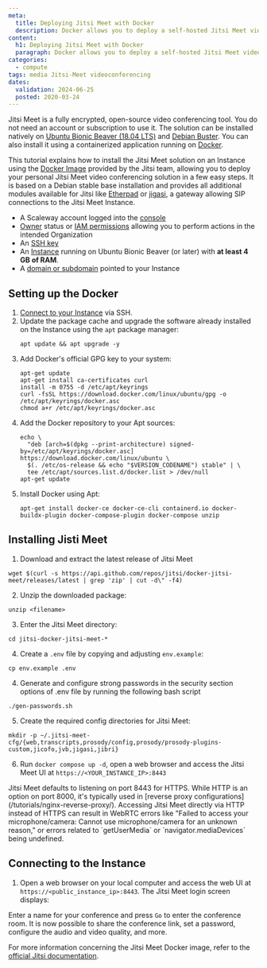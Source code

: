 ```yaml
---
meta:
  title: Deploying Jitsi Meet with Docker
  description: Docker allows you to deploy a self-hosted Jitsi Meet videoconferencing solution in a few easy steps.
content:
  h1: Deploying Jitsi Meet with Docker
  paragraph: Docker allows you to deploy a self-hosted Jitsi Meet videoconferencing solution in a few easy steps.
categories:
  - compute
tags: media Jitsi-Meet videoconferencing
dates:
  validation: 2024-06-25
  posted: 2020-03-24
---
```


Jitsi Meet is a fully encrypted, open-source video conferencing tool. You do not need an account or subscription to use it. The solution can be installed natively on [Ubuntu Bionic Beaver (18.04 LTS)](/tutorials/jitsi-ubuntu-bionic) and [Debian Buster](/tutorials/jitsi-debian). You can also install it using a containerized application running on [Docker](https://www.docker.com/).

This tutorial explains how to install the Jitsi Meet solution on an Instance using the [Docker Image](https://github.com/jitsi/docker-jitsi-meet) provided by the Jitsi team, allowing you to deploy your personal Jitsi Meet video conferencing solution in a few easy steps. It is based on a Debian stable base installation and provides all additional modules available for Jitsi like [Etherpad](https://etherpad.org/) or [jigasi](https://github.com/jitsi/jigasi), a gateway allowing SIP connections to the Jitsi Meet Instance.

<Macro id="requirements" />

- A Scaleway account logged into the [console](https://console.scaleway.com)
- [Owner](/identity-and-access-management/iam/concepts/#owner) status or [IAM permissions](/identity-and-access-management/iam/concepts/#permission) allowing you to perform actions in the intended Organization
- An [SSH key](/identity-and-access-management/organizations-and-projects/how-to/create-ssh-key/)
- An [Instance](/compute/instances/how-to/create-an-instance) running on Ubuntu Bionic Beaver (or later) with **at least 4 GB of RAM**.
- A [domain or subdomain](/network/domains-and-dns/quickstart/) pointed to your Instance

## Setting up the Docker

1. [Connect to your Instance](/compute/instances/how-to/connect-to-instance/) via SSH.
2. Update the package cache and upgrade the software already installed on the Instance using the `apt` package manager:
    ```
    apt update && apt upgrade -y
    ```
3. Add Docker's official GPG key to your system:
    ```
    apt-get update
    apt-get install ca-certificates curl
    install -m 0755 -d /etc/apt/keyrings
    curl -fsSL https://download.docker.com/linux/ubuntu/gpg -o /etc/apt/keyrings/docker.asc
    chmod a+r /etc/apt/keyrings/docker.asc
    ```
4. Add the Docker repository to your Apt sources:
    ```
    echo \
      "deb [arch=$(dpkg --print-architecture) signed-by=/etc/apt/keyrings/docker.asc] https://download.docker.com/linux/ubuntu \
      $(. /etc/os-release && echo "$VERSION_CODENAME") stable" | \
      tee /etc/apt/sources.list.d/docker.list > /dev/null
    apt-get update
    ```
5. Install Docker using Apt:
    ```
    apt-get install docker-ce docker-ce-cli containerd.io docker-buildx-plugin docker-compose-plugin docker-compose unzip
    ```

## Installing Jisti Meet

1. Download and extract the latest release of Jitsi Meet
  ```
  wget $(curl -s https://api.github.com/repos/jitsi/docker-jitsi-meet/releases/latest | grep 'zip' | cut -d\" -f4)
  ```
2. Unzip the downloaded package:
  ```
  unzip <filename>
  ```
3. Enter the Jitsi Meet directory:
  ```
  cd jitsi-docker-jitsi-meet-*
  ```
4. Create a `.env` file by copying and adjusting `env.example`:
  ```
  cp env.example .env
  ```
4. Generate and configure strong passwords in the security section options of .env file by running the following bash script
  ```
  ./gen-passwords.sh
  ```
5. Create the required config directories for Jitsi Meet: 
  ```
  mkdir -p ~/.jitsi-meet-cfg/{web,transcripts,prosody/config,prosody/prosody-plugins-custom,jicofo,jvb,jigasi,jibri}
  ```
6. Run `docker compose up -d`, open a web browser and access the Jitsi Meet UI at `https://<YOUR_INSTANCE_IP>:8443`
  <Message type="note">
  Jitsi Meet defaults to listening on port 8443 for HTTPS. While HTTP is an option on port 8000, it's typically used in [reverse proxy configurations](/tutorials/nginx-reverse-proxy/). Accessing Jitsi Meet directly via HTTP instead of HTTPS can result in WebRTC errors like "Failed to access your microphone/camera: Cannot use microphone/camera for an unknown reason," or errors related to `getUserMedia` or `navigator.mediaDevices` being undefined.
  </Message>

## Connecting to the Instance

1. Open a web browser on your local computer and access the web UI at `https://<public_instance_ip>:8443`. The Jitsi Meet login screen displays:
    <Lightbox src="scaleway-jitsi_login.webp" alt="" />

Enter a name for your conference and press `Go` to enter the conference room. It is now possible to share the conference link, set a password, configure the audio and video quality, and more.
    <Lightbox src="scaleway-jitsi-meet-conf-call.webp" alt="" />

For more information concerning the Jitsi Meet Docker image, refer to the [official Jitsi documentation](https://github.com/jitsi/docker-jitsi-meet).